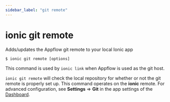 ```yaml
---
sidebar_label: "git remote"
---
```



# ionic git remote

Adds/updates the Appflow git remote to your local Ionic app

```shell
$ ionic git remote [options]
```

This command is used by `ionic link` when Appflow is used as the git host.

`ionic git remote` will check the local repository for whether or not the git remote is properly set up. This command operates on the **ionic** remote. For advanced configuration, see **Settings** => **Git** in the app settings of the [Dashboard](https://dashboard.ionicframework.com).